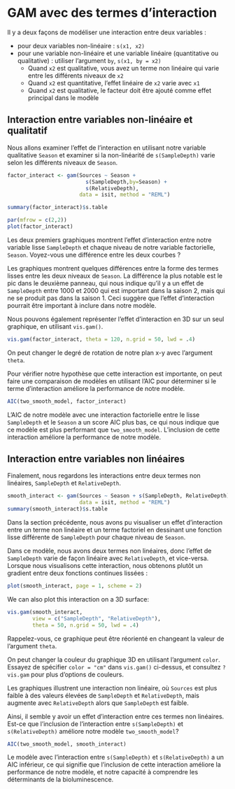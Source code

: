 # GAM avec des termes d'interaction

Il y a deux façons de modéliser une interaction entre deux variables :

- pour deux variables non-linéaire : `s(x1, x2)`
- pour une variable non-linéaire et une variable linéaire (quantitative ou qualitative) : utiliser l'argument `by`, `s(x1, by = x2)`
  - Quand `x2` est qualitative, vous avez un terme non linéaire qui varie entre les différents niveaux de `x2`
  - Quand `x2` est quantitative, l'effet linéaire de `x2` varie avec `x1`
  - Quand `x2` est qualitative, le facteur doit être ajouté comme effet principal dans le modèle

## Interaction entre variables non-linéaire et qualitatif

Nous allons examiner l'effet de l'interaction en utilisant notre variable qualitative `Season` et examiner si la non-linéarité de `s(SampleDepth)` varie selon les différents niveaux de `Season`.

```r
factor_interact <- gam(Sources ~ Season +
                         s(SampleDepth,by=Season) +
                         s(RelativeDepth),
                       data = isit, method = "REML")

summary(factor_interact)$s.table
```

```r
par(mfrow = c(2,2))
plot(factor_interact)
```

:::explanation
Les deux premiers graphiques montrent l'effet d'interaction entre notre variable lisse `SampleDepth` et chaque niveau de notre variable factorielle, `Season`. Voyez-vous une différence entre les deux courbes ?
:::

Les graphiques montrent quelques différences entre la forme des termes lisses entre les deux niveaux de `Season`. La différence la plus notable est le pic dans le deuxième panneau, qui nous indique qu'il y a un effet de `SampleDepth` entre 1000 et 2000 qui est important dans la saison 2, mais qui ne se produit pas dans la saison 1. Ceci suggère que l'effet d'interaction pourrait être important à inclure dans notre modèle.

Nous pouvons également représenter l'effet d'interaction en 3D sur un seul graphique, en utilisant `vis.gam()`.

```r
vis.gam(factor_interact, theta = 120, n.grid = 50, lwd = .4)
```

:::puzzle
On peut changer le degré de rotation de notre plan x-y avec l'argument `theta`.
:::

Pour vérifier notre hypothèse que cette interaction est importante, on peut faire une comparaison de modèles en utilisant l'AIC pour déterminer si le terme d'interaction améliore la performance de notre modèle.

```r
AIC(two_smooth_model, factor_interact)
```

L'AIC de notre modèle avec une interaction factorielle entre le lisse `SampleDepth` et le `Season` a un score AIC plus bas, ce qui nous indique que ce modèle est plus performant que `two_smooth_model`. L'inclusion de cette interaction améliore la performance de notre modèle.


## Interaction entre variables non linéaires

Finalement, nous regardons les interactions entre deux termes non linéaires, `SampleDepth` et `RelativeDepth`.

```r
smooth_interact <- gam(Sources ~ Season + s(SampleDepth, RelativeDepth),
                       data = isit, method = "REML")
summary(smooth_interact)$s.table
```

Dans la section précédente, nous avons pu visualiser un effet d'interaction entre un terme non linéaire et un terme factoriel en dessinant une fonction lisse différente de `SampleDepth` pour chaque niveau de `Season`.

Dans ce modèle, nous avons deux termes non linéaires, donc l'effet de `SampleDepth` varie de façon linéaire avec `RelativeDepth`, et vice-versa. Lorsque nous visualisons cette interaction, nous obtenons plutôt un gradient entre deux fonctions continues lissées :

```r
plot(smooth_interact, page = 1, scheme = 2)
```

We can also plot this interaction on a 3D surface:

```r
vis.gam(smooth_interact,
        view = c("SampleDepth", "RelativeDepth"),
        theta = 50, n.grid = 50, lwd = .4)
```

:::explanation
Rappelez-vous, ce graphique peut être réorienté en changeant la valeur de l'argument `theta`.

On peut changer la couleur du graphique 3D en utilisant l'argument `color`. Essayez de spécifier `color = "cm"` dans `vis.gam()` ci-dessus, et consultez `?vis.gam` pour plus d'options de couleurs.
:::

Les graphiques illustrent une interaction non linéaire, où `Sources` est plus faible à des valeurs élevées de `SampleDepth` et `RelativeDepth`, mais augmente avec `RelativeDepth` alors que `SampleDepth` est faible.

Ainsi, il semble y avoir un effet d'interaction entre ces termes non linéaires. Est-ce que l'inclusion de l'interaction entre `s(SampleDepth)` et `s(RelativeDepth)` améliore notre modèle `two_smooth_model`?

```r
AIC(two_smooth_model, smooth_interact)
```

Le modèle avec l'interaction entre `s(SampleDepth)` et `s(RelativeDepth)` a un AIC inférieur, ce qui signifie que l'inclusion de cette interaction améliore la performance de notre modèle, et notre capacité à comprendre les déterminants de la bioluminescence.
